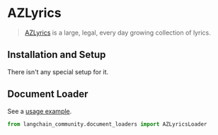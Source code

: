 # AZLyrics

>[AZLyrics](https://www.azlyrics.com/) is a large, legal, every day growing collection of lyrics.

## Installation and Setup

There isn't any special setup for it.


## Document Loader

See a [usage example](/docs/integrations/document_loaders/azlyrics).

```python
from langchain_community.document_loaders import AZLyricsLoader
```
